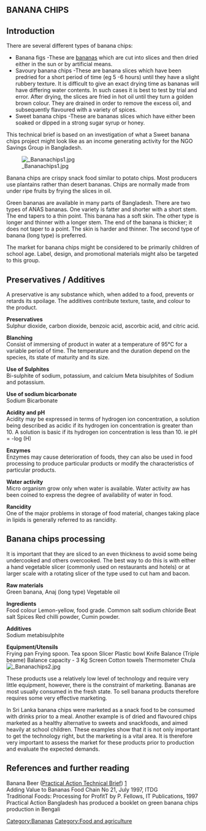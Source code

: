{{lang|[[Keripik Pisang|Bahasa Indonesia]] - [[Banana Chips (Practical Action Brief) |English]]}}
{{PATBpage}}

== BANANA CHIPS ==
== Introduction ==
There are several different types of banana chips: 
* Banana figs -These are [[bananas]] which are cut into slices and then dried either in the sun or by artificial means. <br>
* Savoury banana chips -These are banana slices which have been predried for a short period of time (eg 5 -6 hours) until they have a slight rubbery texture.  It is difficult to give an exact drying time as bananas will have differing water contents.  In such cases it is best to test by trial and error.  After drying, the slices are fried in hot oil until they turn a golden brown colour.  They are drained in order to remove the excess oil, and subsequently flavoured with a variety of spices. <br>
* Sweet banana chips -These are bananas slices which have either been soaked or dipped in a strong sugar syrup or honey. <br>
 

This technical brief is based on an investigation of what a Sweet banana chips project might look like as an income generating activity for the NGO Savings Group in Bangladesh.   

[[Image: Bananachips1.jpg]]
 
Banana chips are crispy snack food similar to potato chips.  Most producers use plantains rather than desert bananas.  Chips are normally made from under ripe fruits by frying the slices in oil. 
 
Green bananas are available in many parts of Bangladesh.  There are two types of ANAS bananas.  One variety is fatter and shorter with a short stem.  The end tapers to a thin point.  This banana has a soft skin. The other type is longer and thinner with a longer stem.  The end of the banana is thicker; it does not taper to a point.  The skin is harder and thinner. The second type of banana (long type) is preferred.   
 
The market for banana chips might be considered to be primarily children of school age.   
Label, design, and promotional materials might also be targeted to this group.

== Preservatives / Additives ==
A preservative is any substance which, when added to a food, prevents or retards its spoilage.  The additives contribute texture, taste, and colour to the product. 
 
'''Preservatives''' <br>
Sulphur dioxide, carbon dioxide, benzoic acid, ascorbic acid, and citric acid. 
 
'''Blanching ''' <br>
Consist of immersing of product in water at a temperature of 95°C for a variable period of time.  The temperature and the duration depend on the species, its state of maturity and its size. 
 
'''Use of Sulphites''' <br>
Bi-sulphite of sodium, potassium, and calcium 
Meta bisulphites of Sodium and potassium. 

'''Use of sodium bicarbonate''' <br>
Sodium Bicarbonate 
 
'''Acidity and pH''' <br>
Acidity may be expressed in terms of hydrogen ion concentration, a solution being described as acidic if its hydrogen ion concentration is greater than 10.  A solution is basic if its hydrogen ion concentration is less than 10.  ie pH = -log (H) 
 
'''Enzymes''' <br>
Enzymes may cause deterioration of foods, they can also be used in food processing to produce particular products or modify the characteristics of particular products. 
 
'''Water activity''' <br>
Micro organism grow only when water is available.  Water activity aw has been coined to express the degree of availability of water in food. 
 
'''Rancidity ''' <br>
One of the major problems in storage of food material, changes taking place in lipids is generally referred to as rancidity.

== Banana chips processing ==
It is important that they are sliced to an even thickness to avoid some being undercooked and others overcooked. The best way to do this is with either a hand vegetable slicer (commonly used on restaurants and hotels) or at larger scale with a rotating slicer of the type used to cut ham and bacon. 
 
'''Raw materials''' <br>
Green banana, Anaj (long type) 
Vegetable oil 
 
'''Ingredients ''' <br>
Food colour Lemon-yellow, food grade.   
Common salt sodium chloride 
Beat salt 
Spices Red chilli powder, Cumin powder. 
 
'''Additives ''' <br>
Sodium metabisulphite 
 
'''Equipment/Utensils ''' <br>
Frying pan 
Frying spoon.  Tea spoon 
Slicer 
Plastic bowl 
Knife 
Balance (Triple beame) 
Balance capacity - 3 Kg 
Screen 
Cotton towels 
Thermometer 
Chula 
[[Image: Bananachips2.jpg]]

 
These products use a relatively low level of technology and require very little equipment, however, there is the constraint of marketing. Bananas are most usually consumed in the fresh state. To sell banana products therefore requires some very effective marketing. 
 
In Sri Lanka banana chips were marketed as a snack food to be consumed with drinks prior to a meal.  Another example is of dried and flavoured chips marketed as a healthy alternative to sweets and snackfoods, and aimed heavily at school children.  These examples show that it is not only important to get the technology right, but the marketing is a vital area.  It is therefore very important to assess the market for these products prior to production and evaluate the expected demands.

== References and further reading ==
Banana Beer ([[Practical Action Technical Brief]]) [http://www.appropedia.org/Banana_beer_%28Practical_Action_Brief%29]<br>
Adding Value to Bananas Food Chain No 21, July 1997, ITDG <br>
Traditional Foods: Processing for ProfitT by P. Fellows, IT Publications, 1997 <br>
Practical Action Bangladesh has produced a booklet on green banana chips production in Bengali

[[Category:Bananas]]
[[Category:Food and agriculture]]